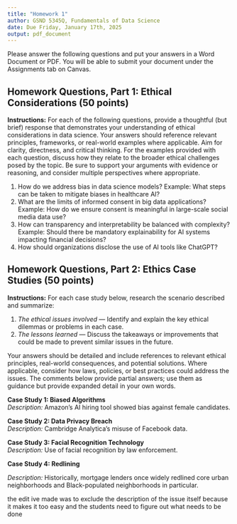 ```yaml
---
title: "Homework 1"
author: GSND 5345Q, Fundamentals of Data Science
date: Due Friday, January 17th, 2025
output: pdf_document
---
```


Please answer the following questions and put your answers in a Word Document or PDF. You will be able to submit your document under the Assignments tab on Canvas. 

## Homework Questions, Part 1: Ethical Considerations (50 points)

**Instructions:** For each of the following questions, provide a thoughtful (but brief) response that demonstrates your understanding of ethical considerations in data science. Your answers should reference relevant principles, frameworks, or real-world examples where applicable. Aim for clarity, directness, and critical thinking. For the examples provided with each question, discuss how they relate to the broader ethical challenges posed by the topic. Be sure to support your arguments with evidence or reasoning, and consider multiple perspectives where appropriate.  

1. How do we address bias in data science models? Example: What steps can be taken to mitigate biases in healthcare AI?
2. What are the limits of informed consent in big data applications? Example: How do we ensure consent is meaningful in large-scale social media data use?
3. How can transparency and interpretability be balanced with complexity? Example: Should there be mandatory explainability for AI systems impacting financial decisions?
4. How should organizations disclose the use of AI tools like ChatGPT?

## Homework Questions, Part 2: Ethics Case Studies (50 points)

**Instructions:** For each case study below, research the scenario described and summarize: 

  1. *The ethical issues involved* — Identify and explain the key ethical dilemmas or problems in each case.
  2. *The lessons learned* — Discuss the takeaways or improvements that could be made to prevent similar issues in the future.  

Your answers should be detailed and include references to relevant ethical principles, real-world consequences, and potential solutions. Where applicable, consider how laws, policies, or best practices could address the issues. The comments below provide partial answers; use them as guidance but provide expanded detail in your own words.  

**Case Study 1: Biased Algorithms**  
*Description:* Amazon's AI hiring tool showed bias against female candidates.  


**Case Study 2: Data Privacy Breach**  
*Description:* Cambridge Analytica's misuse of Facebook data.  

  
**Case Study 3: Facial Recognition Technology**  
*Description:* Use of facial recognition by law enforcement.  
 
  

**Case Study 4: Redlining**  

*Description:* Historically, mortgage lenders once widely redlined core urban neighborhoods and Black-populated neighborhoods in particular.  

 the edit ive made was to exclude the description of the issue itself because it makes it too easy and the students need to figure out what needs to be done